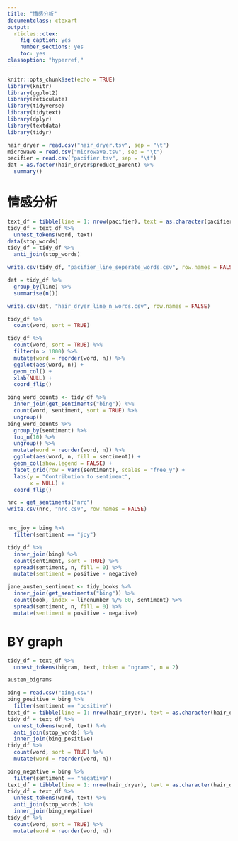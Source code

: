 ```yaml
---
title: "情感分析"
documentclass: ctexart
output:
  rticles::ctex:
    fig_caption: yes
    number_sections: yes
    toc: yes
classoption: "hyperref,"
---
```


```r
knitr::opts_chunk$set(echo = TRUE)
library(knitr)
library(ggplot2)
library(reticulate)
library(tidyverse)
library(tidytext)
library(dplyr)
library(textdata)
library(tidyr)

```

```r
hair_dryer = read.csv("hair_dryer.tsv", sep = "\t")
microwave = read.csv("microwave.tsv", sep = "\t")
pacifier = read.csv("pacifier.tsv", sep = "\t")
dat = as.factor(hair_dryer$product_parent) %>% 
  summary()
```

# 情感分析

```r
text_df = tibble(line = 1: nrow(pacifier), text = as.character(pacifier$review_body))
tidy_df = text_df %>% 
  unnest_tokens(word, text)
data(stop_words)
tidy_df = tidy_df %>% 
  anti_join(stop_words)

write.csv(tidy_df, "pacifier_line_seperate_words.csv", row.names = FALSE)

dat = tidy_df %>% 
  group_by(line) %>% 
  summarise(n())

write.csv(dat, "hair_dryer_line_n_words.csv", row.names = FALSE)

tidy_df %>% 
  count(word, sort = TRUE)

tidy_df %>%
  count(word, sort = TRUE) %>%
  filter(n > 1000) %>%
  mutate(word = reorder(word, n)) %>%
  ggplot(aes(word, n)) +
  geom_col() +
  xlab(NULL) +
  coord_flip()
```


```r
bing_word_counts <- tidy_df %>%
  inner_join(get_sentiments("bing")) %>%
  count(word, sentiment, sort = TRUE) %>%
  ungroup()
bing_word_counts %>%
  group_by(sentiment) %>%
  top_n(10) %>%
  ungroup() %>%
  mutate(word = reorder(word, n)) %>%
  ggplot(aes(word, n, fill = sentiment)) +
  geom_col(show.legend = FALSE) +
  facet_grid(row = vars(sentiment), scales = "free_y") +
  labs(y = "Contribution to sentiment",
       x = NULL) +
  coord_flip()
```







```r
nrc = get_sentiments("nrc")
write.csv(nrc, "nrc.csv", row.names = FALSE)


nrc_joy = bing %>% 
  filter(sentiment == "joy")

tidy_df %>%
  inner_join(bing) %>%
  count(sentiment, sort = TRUE) %>% 
  spread(sentiment, n, fill = 0) %>%
  mutate(sentiment = positive - negative)

jane_austen_sentiment <- tidy_books %>%
  inner_join(get_sentiments("bing")) %>%
  count(book, index = linenumber %/% 80, sentiment) %>%
  spread(sentiment, n, fill = 0) %>%
  mutate(sentiment = positive - negative)
```


# BY graph

```r
tidy_df = text_df %>%
  unnest_tokens(bigram, text, token = "ngrams", n = 2)

austen_bigrams
```












```r
bing = read.csv("bing.csv")
bing_positive = bing %>% 
  filter(sentiment == "positive")
text_df = tibble(line = 1: nrow(hair_dryer), text = as.character(hair_dryer$review_body))
tidy_df = text_df %>% 
  unnest_tokens(word, text) %>% 
  anti_join(stop_words) %>% 
  inner_join(bing_positive)
tidy_df %>%
  count(word, sort = TRUE) %>%
  mutate(word = reorder(word, n))

bing_negative = bing %>% 
  filter(sentiment == "negative")
text_df = tibble(line = 1: nrow(hair_dryer), text = as.character(hair_dryer$review_body))
tidy_df = text_df %>% 
  unnest_tokens(word, text) %>% 
  anti_join(stop_words) %>% 
  inner_join(bing_negative)
tidy_df %>%
  count(word, sort = TRUE) %>%
  mutate(word = reorder(word, n))
```






